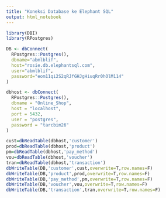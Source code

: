 ```yaml
---
title: "Koneksi Database ke Elephant SQL"
output: html_notebook
---
```


```r
library(DBI)
library(RPostgres)

DB <- dbConnect(
  RPostgres::Postgres(),
  dbname="abmlblif",
  host="rosie.db.elephantsql.com",
  user="abmlblif",
  password="eom11qi2S2qRJfGHJgHiuqRr0hOlM114"
)
```

```r
dbhost <- dbConnect(
  RPostgres::Postgres(),
  dbname = "Online_Shop",
  host = "localhost",
  port = 5432,
  user = "postgres",
  password = "tarcbim26"
)
```

```r
cust=dbReadTable(dbhost,'customer')
prod=dbReadTable(dbhost,'product')
pm=dbReadTable(dbhost,'pay_method')
vou=dbReadTable(dbhost,'voucher')
tran=dbReadTable(dbhost,'transaction')
dbWriteTable(DB,'customer',cust,overwrite=T,row.names=F)
dbWriteTable(DB,'product',prod,overwrite=T,row.names=F)
dbWriteTable(DB,'pay_method',pm,overwrite=T,row.names=F)
dbWriteTable(DB,'voucher',vou,overwrite=T,row.names=F)
dbWriteTable(DB,'transaction',tran,overwrite=T,row.names=F)
```